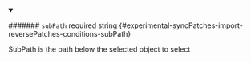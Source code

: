 
<details className="config-field" data-expandable="false" open>
<summary>

####### `subPath` <span className="config-field-required" data-required="false">required</span> <span className="config-field-type">string</span> <span className="config-field-default"></span> <span className="config-field-enum"></span> {#experimental-syncPatches-import-reversePatches-conditions-subPath}

SubPath is the path below the selected object to select

</summary>



</details>
